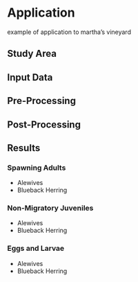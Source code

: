 # Application

example of application to martha's vineyard

## Study Area

## Input Data

## Pre-Processing

## Post-Processing

## Results

### Spawning Adults

- Alewives
- Blueback Herring

### Non-Migratory Juveniles

- Alewives
- Blueback Herring

### Eggs and Larvae

- Alewives
- Blueback Herring